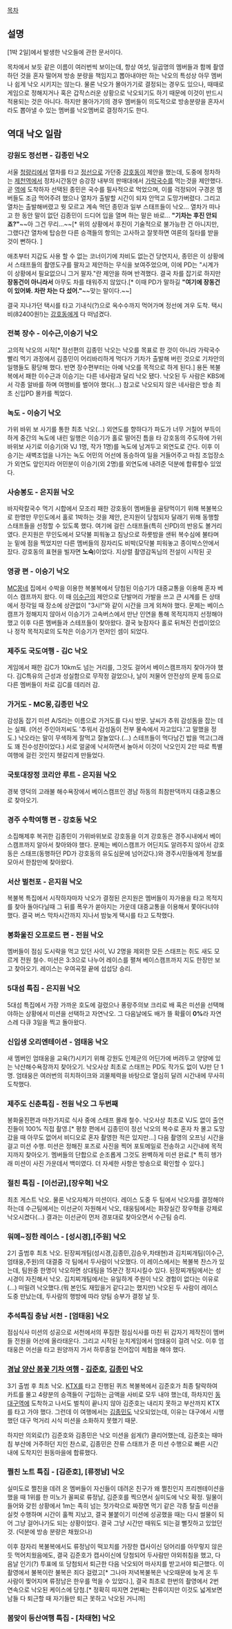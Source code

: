 [[목차]]
== 설명 ==
[1박 2일]에서 발생한 낙오들에 관한 문서이다.

목차에서 보듯 같은 이름이 여러번씩 보이는데, 항상 여섯, 일곱명의 멤버들과 함께 촬영하던 것을 혼자 떨어져 방송 분량을 책임지고 뽑아내야만 하는 낙오의 특성상 아무 멤버나 쉽게 낙오 시키지는 않는다. 물론 낙오가 몰아가기로 결정되는 경우도 있으나, 때때로 게임으로 정해지거나 혹은 갑작스러운 상황으로 낙오되기도 하기 때문에 이것이 반드시 적용되는 것은 아니다. 하지만 몰아가기의 경우 멤버들이 의도적으로 방송분량을 혼자서라도 뽑아낼 수 있는 멤버를 낙오멤버로 결정하기도 한다.
== 역대 낙오 일람 ==
=== 강원도 정선편 - 김종민 낙오 ===
서울 [[청량리역|청량리]]에서 열차를 타고 [[정선]]으로 가던중 [[강호동]]이 제안을 했는데, 도중에 정차하는 [[제천역]]에서 정차시간동안 승강장 내부의 판매대에서 [[가락국수]]를 먹는것을 제안했다. 곧 [[제천역|역]]에 도착하자 선택된 종민은 국수를 필사적으로 먹었으며, 이를 걱정되어 구경온 멤버들도 조금 먹어주려 했으나 열차가 출발할 시간이 되자 안먹고 도망가버렸다. 그리고 열차는 출발해버렸고 뭣 모르고 계속 먹던 종민과 일부 스태프들이 낙오... 열차가 떠나고 한 동안 말이 없던 김종민이 드디어 입을 열며 하는 말은 바로... '''"기차는 후진 안되죠?"'''~~아 그건 무리...~~[* 위의 상황에서 후진이 기술적으로 불가능한 건 아니지만, 그랬다간 열차에 탑승한 다른 승객들의 항의는 고사하고 잘못하면 여론의 질타를 받을 것이 뻔하다. ]

애초부터 지갑도 사용 할 수 없는 코너이기에 차비도 없는건 당연지사, 종민은 이 상황에서 스태프들의 촬영도구를 팔자고 제안하는 무식을 보여주었으며, 이에 PD는 "시계가 이 상황에서 필요없으니 그거 팔자."란 제안을 하며 반격했다. 결국 차를 잡기로 하지만 '''장동건이 아니라서''' 아무도 차를 태워주지 않았다.[* 이때 PD가 말하길 '''"여기에 장동건이 있어봐. 차란 차는 다 섰어."'''~~맞는 말이다.~~]

결국 지나가던 택시를 타고 기내식(?)으로 옥수수까지 먹어가며 정선에 겨우 도착. 택시비(82400원!)는 [[강호동]]에게 다 떠넘겼다.

=== 전북 장수 - 이수근,이승기 낙오 ===
고의적 낙오의 시작[* 정선편의 김종민 낙오는 낙오를 목표로 한 것이 아니라 가락국수 빨리 먹기 과정에서 김종민이 어리바리하게 먹다가 기차가 출발해 버린 것으로 기차안의 일행들도 황당해 했다. 반면 장수편부터는 아예 낙오를 목적으로 하게 된다.] 용돈 복불복에서 패한 이수근과 이승기는 다른 네사람과 달리 낙오 됐다. 낙오된 두 사람은 KBS에서 각종 알바를 하며 여행비를 벌어야 했다(...) 참고로 낙오되지 않은 네사람은 방송 최초 신입PD 몰카를 찍었다.

=== 녹도 - 이승기 낙오 ===
가위 바위 보 사기를 통한 최초 낙오(...) 외연도를 향하다가 파도가 너무 거칠어 부득이하게 중간의 녹도에 내린 일행은 이승기가 홀로 떨어진 틈을 타 강호동의 주도하에 가위바위보 사기로 이승기(와 VJ 1명, 작가 1명)를 녹도에 남겨두고 외연도로 간다. 이후 이승기는 새벽조업을 나가는 녹도 어민의 어선에 동승하여 일을 거들어주고 마침 조업장소가 외연도 앞인지라 어민분이 이승기(외 2명)를 외연도에 내려준 덕분에 합류할수 있었다.

=== 사승봉도 - 은지원 낙오 ===
바지락칼국수 먹기 시합에서 모조리 패한 강호동이 멤버들을 골탕먹이기 위해 복불복으로 한명만 무인도에서 홀로 1박하는 것을 제안, 은지원이 당첨되자 달래기 위해 동행할 스태프들을 선정할 수 있도록 했다. 여기에 걸린 스태프들(특히 신PD)의 반응도 볼거리였다. 은지원은 무인도에서 모닥불 피워놓고 침낭으로 하룻밤을 샌뒤 복수심에 불타며 눈 밑에 점을 찍었지만 다른 멤버들의 잠자리도 비박(모닥불 피워놓고 종이박스안에서 잤다. 강호동의 표현을 빌자면 '''노숙''')이었다. 지상렬 촬영감독님의 전설이 시작된 곳

=== 영광 편 - 이승기 낙오 ===
[[MC몽]]네 집에서 수박을 이용한 복불복에서 당첨된 이승기가 대중교통을 이용해 혼자 베이스 캠프까지 왔다. 이 때 [[이수근]]의 제안으로 단발머리 가발을 쓰고 큰 시계를 든 상태에서 정각일 때 장소에 상관없이 "3시!"와 같이 시간을 크게 외쳐야 했다. 문제는 베이스 캠프가 정해지지 않아서 이승기가 고속버스에서 만난 인연을 통해 목적지까지 선정해야 했고 이후 다른 멤버들과 스테프들이 찾아왔다. 결국 늦잠자다 홀로 뒤쳐진 컨셉이었으나 정작 목적지로의 도착은 이승기가 먼저인 셈이 되었다.

=== 제주도 국도여행 - 김C 낙오 ===
게임에서 패한 김C가 10km도 넘는 거리를, 그것도 걸어서 베이스캠프까지 찾아가야 했다. 김C특유의 근성과 성실함으로 무작정 걸었으나, 날이 저물어 안전상의 문제 등으로 다른 멤버들이 차로 김C를 데리러 감.

=== 가거도 - MC몽,김종민 낙오 ===
감성돔 잡기 미션 A/S라는 이름으로 가거도를 다시 방문. 날씨가 추워 감성돔을 잡는 데는 실패. (어선 주인아저씨도 '추워서 감성돔이 전부 물속에서 자고있다.'고 말했을 정도.)
낙오라는 말이 무색하게 잘먹고 잘놀았다.(...) 스테프들이 먹다남긴 밥을 먹고(그래도 꽤 진수성찬이었다.) 서로 얼굴에 낙서하면서 놀아서 이것이 낙오인지 2만 따로 특별 여행에 걸린 것인지 헷갈리게 만들었다.
=== 국토대장정 코리안 루트 - 은지원 낙오 ===
경북 영덕의 고래불 해수욕장에서 베이스캠프인 경남 하동의 최참판댁까지 대중교통으로 찾아오기.

=== 경주 수학여행 편 - 강호동 낙오 ===
소집해제후 복귀한 김종민이 가위바위보로 강호동을 이겨 강호동은 경주시내에서 베이스캠프까지 알아서 찾아와야 했다. 문제는 베이스캠프가 어딘지도 알려주지 않아서 강호동은 스태프(동행하던 PD가 강호동의 유도심문에 넘어갔다.)와 경주시민들에게 정보를 모아서 한참만에 찾아왔다.

=== 서산 벌천포 - 은지원 낙오 ===
복불복 특집에서 시작하자마자 낙오가 결정된 은지원은 멤버들이 자가용을 타고 목적지를 찾아 돌아다닐때 그 뒤를 폭우가 쏟아지는 가운데 대중교통을 이용해서 쫓아다녀야 했다. 결국 버스 막차시간까지 지나서 밤늦게 택시를 타고 도착했다.

=== 봉화울진 오프로드 편 - 전원 낙오 ===
멤버들이 점심 도시락을 먹고 있던 사이, VJ 2명을 제외한 모든 스태프는 쥐도 새도 모르게 전원 철수. 미션은 3:3으로 나누어 레이스를 펼쳐 베이스캠프까지 지도 한장만 보고 찾아오기. 레이스는 우여곡절 끝에 섭섭당 승리.

=== 5대섬 특집 - 은지원 낙오 ===
5대섬 특집에서 가장 가까운 호도에 걸렸으나 풍랑주의보 크리로 배 혹은 미션을 선택해야하는 상황에서 미션을 선택하고 자연낙오.
그 다음날에도 배가 뜰 확률이 '''0%'''라 자연스레 다큐 3일을 찍고 돌아왔다.

=== 신입생 오리엔테이션 - 엄태웅 낙오 ===
새 멤버인 엄태웅을 교육(?)시키기 위해 강원도 인제군의 어딘가에 버려두고 양양에 있는 낙산해수욕장까지 찾아오기. 낙오사상 최초로 스태프는 PD도 작가도 없이 VJ만 단 1명. 엄태웅은 여러번의 히치하이크와 괴물체력을 바탕으로 열심히 달려 시간내에 무사히 도착했다.

=== 제주도 신춘특집 - 전원 낙오 그 두번째 ===
봉화울진편과 마찬가지로 식사 중에 스태프 몰래 철수. 낙오사상 최초로 VJ도 없이 출연진들이 100% 직접 촬영.[* 평창 편에서 김종민이 정선 낙오의 복수로 혼자 차 몰고 도망갔을 때 아무도 없어서 비디오로 혼자 촬영한 적은 있지만...] 다음 촬영의 오프닝 시간을 걸고 미션 수행. 미션은 정해진 포즈로 사진을 찍어 포토메일로 전송하고 시간내에 목적지까지 찾아오기. 멤버들의 단합으로 순조롭게 그것도 완벽하게 미션 완료.[* 특히 헹가래 미션이 사진 가운데서 백미였다. 더 자세한 사항은 방송으로 확인할 수 있다.]

=== 절친 특집 - [이선균],[장우혁] 낙오 ===
최초 게스트 낙오. 물론 낙오자체가 미션이다. 레이스 도중 두 팀에서 낙오자를 결정해야 하는데 수근팀에서는 이선균이 자원해서 낙오, 태웅팀에서는 화장실간 장우혁을 강제로 낙오시켰다(...) 결과는 이선균이 먼저 경포대로 찾아오면서 수근팀 승리.

=== 워메~징한 레이스 - [성시경],[주원] 낙오 ===
2기 출범후 최초 낙오. 된장찌개팀(성시경,김종민,김승우,차태현)과 김치찌개팀(이수근,엄태웅,주원)의 대결중 각 팀에서 두사람이 낙오했다. 이 레이스에서는 복불복 찬스가 있는데, 팀원중 한명이 낙오하면 상대팀을 15분간 정지시킬수 있다. 된장찌개팀에서는 성시경이 자진해서 낙오. 김치찌개팀에서는 유일하게 주원이 낙오 경험이 없다는 이유로(...) 떠밀려 낙오했다.(뭐 본인도 재밌을거 같다고는 했지만) 낙오된 두 사람이 레이스 도중 만났는데, 두사람의 행방에 따라 양팀 승부가 결정 날 듯. 

=== 추석특집 충남 서천 - [엄태웅] 낙오 ===
점심식사 미션의 성공으로 서천에서의 푸짐한 점심식사를 마친 뒤 갑자기 제작진이 멤버들 전원을 어선에 올라태운다. 그리고 시작된 눈치게임에서 엄태웅이 걸려 낙오. 이후 엄태웅은 어선을 타고 원양까지 가서 하루종일 전어잡이 체험을 해야 했다.

=== [[1박 2일/2014년 상반기 여행지#s-6|경남 양산 봄꽃 기차 여행]] - [[김준호]], [[김종민]] 낙오 ===
3기 출범 후 최초 낙오. [[KTX]]를 타고 진행된 퀴즈 복불복에서 김준호가 최종 탈락하여 카트를 몰고 4량분의 승객들이 구입하는 금액을 사비로 모두 내야 했는데, 하차지인 [[동대구역]]에 도착하고 나서도 벌칙이 끝나지 않아 김준호는 내리지 못하고 부산까지 KTX를 타고 가야 했다. 그런데 이 여행에서는 [[김종민]]도 낙오되었는데, 이유는 대구에서 시행했던 대구 먹거리 시식 미션을 소화하지 못했기 때문.

하지만 의외로(?) 김준호와 김종민은 낙오 미션을 쉽게(?) 클리어했는데, 김준호는 때마침 부산에 거주하던 지인 찬스로, 김종민은 잔류 스태프가 준 미션 수행으로 빠른 시간 내에 도착지인 원동마을에 합류했다.

=== 쩔친 노트 특집 - [김준호], [류정남] 낙오 ===
실미도로 쩔친을 데려 온 멤버들이 자신들이 데려온 친구가 왜 쩔친인지 프리젠테이션을 했을 때 1위를 한 미노가 꼴찌로 류정남, 김준호를 찍으면서 실미도에 낙오 확정. 밀물이 들어와 갖힌 상황에서 1m는 족히 넘는 젓가락으로 짜장면 먹기 같은 각종 탈출 미션을 실컷 수행하며 시간이 훌쩍 지났고, 결국 불붙이기 미션에 성공했을 때는 다시 썰물이 되어 그냥 걸어나가도 되는 상황이었다. 결국 그냥 시간만 때워도 되는걸 뻘짓하고 있었던 것. (덕분에 방송 분량은 채웠으나) 

이후 잠자리 복불복에서도 류정남이 떡꼬치를 가장한 캡사이신 덩어리를 아무렇지 않은 듯 먹어치웠음에도, 결국 김준호가 캡사이신에 당첨되어 두사람만 야외취침을 했고, 다음날 인기(?) 투표에 또 당첨되서 퇴근한 다음 낙오되어 마사지를 받고서야 퇴근했다. 이 촬영에서 불복이란 불복은 죄다 걸렸고[* 그나마 저녁복불복은 낙오때문에 늦게 온 두 사람이 찢어지며 류정남은 한우를 먹을 수 있었다.], 결국 최초로 한번의 촬영에서 2번 연속으로 낙오된 케이스에 당첨.[* 정확히 따지면 2번째는 잔류이지만 이것도 넓게보면 남들 다 퇴근할 때 자기들만 퇴근 못하고 낙오된 거니까]


=== 봄맞이 등산여행 특집 - [차태현] 낙오 ===
